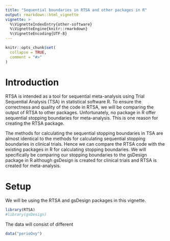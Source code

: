 ```yaml
---
title: "Sequential boundaries in RTSA and other packages in R"
output: rmarkdown::html_vignette
vignette: >
  %\VignetteIndexEntry{other-software}
  %\VignetteEngine{knitr::rmarkdown}
  %\VignetteEncoding{UTF-8}
---
```


```r
knitr::opts_chunk$set(
  collapse = TRUE,
  comment = "#>"
)
```

# Introduction

RTSA is intended as a tool for sequential meta-analysis using Trial Sequential Analysis (TSA) in statistical software R. To ensure the correctness and quality of the code in RTSA, we will be comparing the output of RTSA to other packages. Unfortunately, no package in R offer sequential stopping boundaries for meta-analysis. This is one reason for creating the RTSA package.

The methods for calculating the sequential stopping boundaries in TSA are almost identical to the methods for calculating sequential stopping boundaries in clinical trials. Hence we can compare the RTSA code with the existing packages in R for calculating stopping boundaries. We will specifically be comparing our stopping boundaries to the gsDesign package in R although gsDesign is created for clinical trials and RTSA is created for meta-analysis. 

# Setup

We will be using the RTSA and gsDesign packages in this vignette. 

```r
library(RTSA)
#library(gsDesign)
```

The data will consist of different 

```r
data("perioOxy")
```

